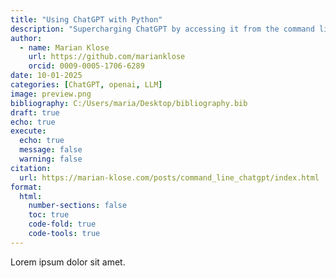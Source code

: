 ```yaml
---
title: "Using ChatGPT with Python"
description: "Supercharging ChatGPT by accessing it from the command line."
author:
  - name: Marian Klose
    url: https://github.com/marianklose
    orcid: 0009-0005-1706-6289
date: 10-01-2025
categories: [ChatGPT, openai, LLM] 
image: preview.png
bibliography: C:/Users/maria/Desktop/bibliography.bib
draft: true 
echo: true
execute:
  echo: true
  message: false
  warning: false
citation: 
  url: https://marian-klose.com/posts/command_line_chatgpt/index.html
format:
  html:
    number-sections: false
    toc: true
    code-fold: true
    code-tools: true
---
```


Lorem ipsum dolor sit amet.


